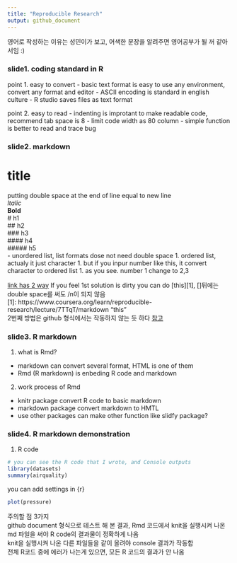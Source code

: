 ```yaml
---
title: "Reproducible Research"
output: github_document
---
```


영어로 작성하는 이유는 성민이가 보고, 어색한 문장을 알려주면 영어공부가 될 꺼 같아서임 :)

### slide1. coding standard in R
point 1. easy to convert
- basic text format is easy to use any environment, convert any format and editor
- ASCII encoding is standard in english culture
- R studio saves files as text format

point 2. easy to read
- indenting is improtant to make readable code, recommend tab space is 8
- limit code width as 80 column
- simple function is better to read and trace bug


### slide2. markdown

title
======================

putting double space at the end of line equal to new line   
*ltalic*  
**Bold**  
# h1  
## h2  
### h3  
#### h4  
##### h5  
- unordered list, list formats dose not need double space
1. ordered list, actualy it just character
1. but if you inpur number like this, it convert character to ordered list
1. as you see. number 1 change to 2,3

[link has 2 way](https://www.coursera.org/learn/reproducible-research/lecture/7TTqT/markdown/)
If you feel 1st solution is dirty you can do [this][1], []뒤에는 double space를 써도 /n이 되지 않음  
[1]: https://www.coursera.org/learn/reproducible-research/lecture/7TTqT/markdown "this"  
2번째 방법은 github 형식에서는 작동하지 않는 듯 하다
[참고](https://guides.github.com/features/mastering-markdown/)

### slide3. R markdown
1. what is Rmd?
- markdown can convert several format, HTML is one of them
- Rmd (R markdown) is enbeding R code and markdown

2. work process of Rmd
- knitr package convert R code to basic markdown
- markdown package convert markdown to HMTL
- use other packages can make other function like slidfy package?


### slide4. R markdown demonstration
1. R code
```r
# you can see the R code that I wrote, and Console outputs
library(datasets)
summary(airquality)
```

you can add settings in {r}

```r
plot(pressure)
```

주의할 점 3가지  
github document 형식으로 테스트 해 본 결과, Rmd 코드에서 knit을 실행시켜 나온 md 파일을 써야 R code의 결과물이 정확하게 나옴  
knit을 실행시켜 나온 다른 파일들을 같이 올려야 console 결과가 작동함  
전체 R코드 중에 에러가 나는게 있으면, 모든 R 코드의 결과가 안 나옴  
